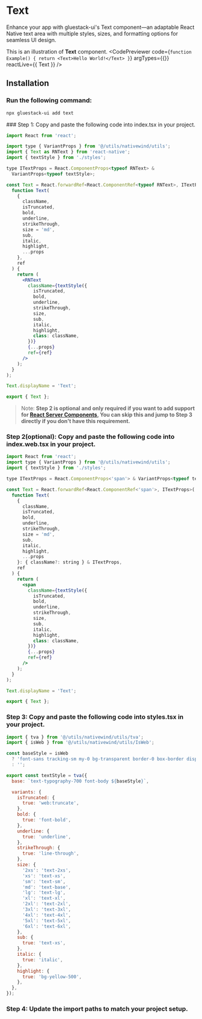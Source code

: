 

# Text

Enhance your app with gluestack-ui's Text component—an adaptable React Native text area with multiple styles, sizes, and formatting options for seamless UI design.

This is an illustration of **Text** component.
<CodePreviewer
  code={`function Example() {
  return <Text>Hello World!</Text>
}`}
  argTypes={{}}
  reactLive={{ Text }}
/>

## Installation

<Tabs>
<TabItem label="CLI">

### Run the following command:
  ```bash
  npx gluestack-ui add text
  ```

</TabItem>
<TabItem label="Manual">
### Step 1: Copy and paste the following code into index.tsx in your project.

```jsx 
import React from 'react';

import type { VariantProps } from '@/utils/nativewind/utils';
import { Text as RNText } from 'react-native';
import { textStyle } from './styles';

type ITextProps = React.ComponentProps<typeof RNText> &
  VariantProps<typeof textStyle>;

const Text = React.forwardRef<React.ComponentRef<typeof RNText>, ITextProps>(
  function Text(
    {
      className,
      isTruncated,
      bold,
      underline,
      strikeThrough,
      size = 'md',
      sub,
      italic,
      highlight,
      ...props
    },
    ref
  ) {
    return (
      <RNText
        className={textStyle({
          isTruncated,
          bold,
          underline,
          strikeThrough,
          size,
          sub,
          italic,
          highlight,
          class: className,
        })}
        {...props}
        ref={ref}
      />
    );
  }
);

Text.displayName = 'Text';

export { Text }; 
```


> Note: **Step 2 is optional and only required if you want to add support for [React Server Components](https://vercel.com/blog/understanding-react-server-components), You can skip this and jump to Step 3 directly if you don't have this requirement.**

### Step 2(optional): Copy and paste the following code into index.web.tsx in your project.


```jsx 
import React from 'react';
import type { VariantProps } from '@/utils/nativewind/utils';
import { textStyle } from './styles';

type ITextProps = React.ComponentProps<'span'> & VariantProps<typeof textStyle>;

const Text = React.forwardRef<React.ComponentRef<'span'>, ITextProps>(
  function Text(
    {
      className,
      isTruncated,
      bold,
      underline,
      strikeThrough,
      size = 'md',
      sub,
      italic,
      highlight,
      ...props
    }: { className?: string } & ITextProps,
    ref
  ) {
    return (
      <span
        className={textStyle({
          isTruncated,
          bold,
          underline,
          strikeThrough,
          size,
          sub,
          italic,
          highlight,
          class: className,
        })}
        {...props}
        ref={ref}
      />
    );
  }
);

Text.displayName = 'Text';

export { Text }; 
```


### Step 3: Copy and paste the following code into styles.tsx in your project.


```jsx 
import { tva } from '@/utils/nativewind/utils/tva';
import { isWeb } from '@/utils/nativewind/utils/IsWeb';

const baseStyle = isWeb
  ? 'font-sans tracking-sm my-0 bg-transparent border-0 box-border display-inline list-none margin-0 padding-0 position-relative text-start no-underline whitespace-pre-wrap word-wrap-break-word'
  : '';

export const textStyle = tva({
  base: `text-typography-700 font-body ${baseStyle}`,

  variants: {
    isTruncated: {
      true: 'web:truncate',
    },
    bold: {
      true: 'font-bold',
    },
    underline: {
      true: 'underline',
    },
    strikeThrough: {
      true: 'line-through',
    },
    size: {
      '2xs': 'text-2xs',
      'xs': 'text-xs',
      'sm': 'text-sm',
      'md': 'text-base',
      'lg': 'text-lg',
      'xl': 'text-xl',
      '2xl': 'text-2xl',
      '3xl': 'text-3xl',
      '4xl': 'text-4xl',
      '5xl': 'text-5xl',
      '6xl': 'text-6xl',
    },
    sub: {
      true: 'text-xs',
    },
    italic: {
      true: 'italic',
    },
    highlight: {
      true: 'bg-yellow-500',
    },
  },
}); 
```


### Step 4: Update the import paths to match your project setup.
</TabItem>
</Tabs>